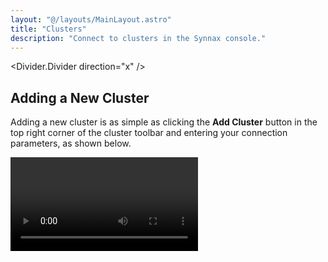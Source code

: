 ```yaml
---
layout: "@/layouts/MainLayout.astro"
title: "Clusters"
description: "Connect to clusters in the Synnax console."
---
```


<Divider.Divider direction="x" />

## Adding a New Cluster

Adding a new cluster is as simple as clicking the **Add Cluster** button in the
top right corner of the cluster toolbar and entering your connection parameters,
as shown below.

<Video client:only="react" id="console/clusters/connect" />

This will add a new cluster to the list and set it as active. The console
continuously monitors the connection to the cluster and displays it in the
bottom right corner of the UI.

### Parameters

<Table
  columns={[
    {
      key: "name",
      name: "Name"
    },
    {
      key: "description",
      name: "Description"
    }
  ]}
  data={[
    {
      name: "Name",
      description: "A human-readable name for the cluster."
    },
    {
      name: "Host",
      description: "The hostname or IP address of the cluster."
    },
    {
      name: "Port",
      description: "The port number of the cluster."
    },
    {
      name: "Username",
      description: "The username to use when connecting to the cluster."
    },
    {
      name: "Password",
      description: "The password to use when connecting to the cluster."
    },
    {
      name: "Secure",
      description:
        "Whether to use TLS when connecting to the cluster. This parameter only works with secure clusters."
    }
  ]}
/>

<Note variant="warning">
The console will not connect to remote clusters (i.e. host is not 'localhost')
started with the `--insecure` flag.
</Note>

### Demo Cluster
Synnax has a demo cluster that can be connected to which always plots some data.
To connect, enter the following parameters:

- **Host**: demo.synnaxlabs.com
- **Port**: 9090
- **Username**: synnax
- **Password**: seldon
- **Secure**: true

<Divider.Divider direction="x" />

## Cluster Toolbar

The cluster toolbar is located at the bottom right of the screen. From this
toolbar, you can add clusters, switch between them, and more.

If you have multiple clusters, you can switch between them by clicking on the
cluster you'd like to connect to in the toolbar:

<Video client:only="react" id="console/clusters/switch" />

Right-clicking on a cluster in the toolbar will open a context menu with options
to connect from, disconnect from, rename, and remove the cluster.

<Video client:only="react" id="console/clusters/context-menu" />

You can also copy a link to the cluster from the context menu. Opening this link
will open the Synnax Console with the cluster already connected.

<Note variant="warning">
Currently, opening by link is only supported on Mac. Other platforms are planned
to be supported in the future.
</Note>

<Divider.Divider direction="x" />

## Next Steps

Next, learn how Synnax's [UI is organized](/reference/console/ui-overview).
